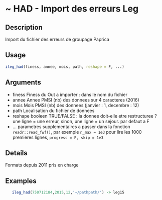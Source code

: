 # ~ HAD - Import des erreurs Leg 

## Description

Import du fichier des erreurs de groupage Paprica

## Usage
```r
ileg_had(finess, annee, mois, path, reshape = F, ...)

```
## Arguments
 - finess Finess du Out a importer : dans le nom du fichier
 - annee Annee PMSI (nb) des donnees sur 4 caracteres (2016)
 - mois Mois PMSI (nb) des donnees (janvier : 1, decembre : 12)
 - path Localisation du fichier de donnees
 - reshape booleen TRUE/FALSE : la donnee doit-elle etre restructuree ? une ligne = une erreur, sinon, une ligne = un sejour. par defaut a F
 - ... parametres supplementaires a passer
dans la fonction `readr::read_fwf()`, par exemple
`n_max = 1e3` pour lire les 1000 premieres lignes,  `progress = F, skip = 1e3`


## Details

Formats depuis 2011 pris en charge


## Examples
```r
   ileg_had(750712184,2015,12,'~/pathpath/') -> leg15
```

